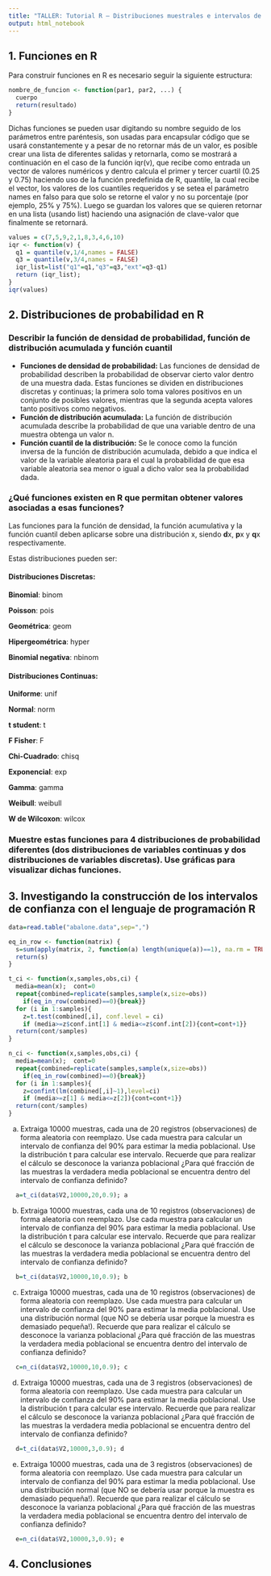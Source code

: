 ---
title: "TALLER: Tutorial R – Distribuciones muestrales e intervalos de confianza"
output: html_notebook
---

## 1. Funciones en R
Para construir funciones en R es necesario seguir la siguiente estructura:
```{r}
nombre_de_funcion <- function(par1, par2, ...) {
  cuerpo
  return(resultado)
}
```
Dichas funciones se pueden usar digitando su nombre seguido de los parámetros entre paréntesis, son usadas para encapsular código que se usará constantemente y a pesar de no retornar más de un valor, es posible crear una lista de diferentes salidas y retornarla, como se mostrará a continuación en el caso de la función iqr(v), que recibe como entrada un vector de valores numéricos y dentro calcula el primer y tercer cuartil (0.25 y 0.75) haciendo uso de la función predefinida de R, quantile, la cual recibe el vector, los valores de los cuantiles requeridos y se setea el parámetro names en falso para que solo se retorne el valor y no su porcentaje (por ejemplo, 25% y 75%). Luego se guardan los valores que se quieren retornar en una lista (usando list) haciendo una asignación de clave-valor que finalmente se retornará.

```{r}
values = c(7,5,9,2,1,8,3,4,6,10)
iqr <- function(v) {
  q1 = quantile(v,1/4,names = FALSE)
  q3 = quantile(v,3/4,names = FALSE)
  iqr_list=list("q1"=q1,"q3"=q3,"ext"=q3-q1)
  return (iqr_list);
}
iqr(values)
```

## 2. Distribuciones de probabilidad en R
### Describir la función de densidad de probabilidad, función de distribución acumulada y función cuantil
* **Funciones de densidad de probabilidad:** Las funciones de densidad de probabilidad describen la probabilidad de observar cierto valor dentro de una muestra dada. Estas funciones se dividen en distribuciones discretas y continuas; la primera solo toma valores positivos en un conjunto de posibles valores, mientras que la segunda acepta valores tanto positivos como negativos.
* **Función de distribución acumulada:** La función de distribución acumulada describe la probabilidad de que una variable dentro de una muestra obtenga un valor n.
* **Función cuantil de la distribución:** Se le conoce como la función inversa de la función de distribución acumulada, debido a que indica el valor de la variable aleatoria para el cual la probabilidad de que esa variable aleatoria sea menor o igual a dicho valor sea la probabilidad dada.

### ¿Qué funciones existen en R que permitan obtener valores asociadas a esas funciones?

Las funciones para la función de densidad, la función acumulativa y la función cuantil deben aplicarse sobre una distribución x, siendo **d**x, **p**x y **q**x respectivamente.

Estas distribuciones pueden ser:

#### Distribuciones Discretas:

**Binomial**: binom

**Poisson**: pois

**Geométrica**: geom

**Hipergeométrica**: hyper

**Binomial negativa**: nbinom

#### Distribuciones Continuas: 

**Uniforme**: unif

**Normal**: norm

**t student**: t

**F Fisher**: F

**Chi-Cuadrado**: chisq

**Exponencial**: exp

**Gamma**: gamma

**Weibull**: weibull

**W de Wilcoxon**: wilcox


### Muestre estas funciones para 4 distribuciones de probabilidad diferentes (dos distribuciones de variables continuas y dos distribuciones de variables discretas). Use gráficas para visualizar dichas funciones.

## 3. Investigando la construcción de los intervalos de confianza con el lenguaje de programación R
```{r}
data=read.table("abalone.data",sep=",")

eq_in_row <- function(matrix) {
  s=sum(apply(matrix, 2, function(a) length(unique(a))==1), na.rm = TRUE)
  return(s)
}

t_ci <- function(x,samples,obs,ci) {
  media=mean(x);  cont=0
  repeat{combined=replicate(samples,sample(x,size=obs))
    if(eq_in_row(combined)==0){break}}
  for (i in 1:samples){
    z=t.test(combined[,i], conf.level = ci)
    if (media>=z$conf.int[1] & media<=z$conf.int[2]){cont=cont+1}}
  return(cont/samples)
}

n_ci <- function(x,samples,obs,ci) {
  media=mean(x);  cont=0
  repeat{combined=replicate(samples,sample(x,size=obs))
    if(eq_in_row(combined)==0){break}}
  for (i in 1:samples){
    z=confint(lm(combined[,i]~1),level=ci)
    if (media>=z[1] & media<=z[2]){cont=cont+1}}
  return(cont/samples)
}
```

(a) Extraiga 10000 muestras, cada una de 20 registros (observaciones) de forma aleatoria con reemplazo. Use cada muestra para calcular un intervalo de confianza del 90% para estimar la media poblacional. Use la distribución t para calcular ese intervalo. Recuerde que para realizar el cálculo se desconoce la varianza poblacional ¿Para qué fracción de las muestras la verdadera media poblacional se encuentra dentro del intervalo de confianza definido?
```{r}
  a=t_ci(data$V2,10000,20,0.9); a
```


(b) Extraiga 10000 muestras, cada una de 10 registros (observaciones) de forma aleatoria con reemplazo. Use cada muestra para calcular un intervalo de confianza del 90% para estimar la media poblacional. Use la distribución t para calcular ese intervalo. Recuerde que para realizar el cálculo se desconoce la varianza poblacional ¿Para qué fracción de las muestras la verdadera media poblacional se encuentra dentro del intervalo de confianza definido?
```{r}
  b=t_ci(data$V2,10000,10,0.9); b
```
(c) Extraiga 10000 muestras, cada una de 10 registros (observaciones) de forma aleatoria con reemplazo. Use cada muestra para calcular un intervalo de confianza del 90% para estimar la media poblacional. Use una distribución normal (que NO se debería usar porque la muestra es demasiado pequeña!). Recuerde que para realizar el cálculo se desconoce la varianza poblacional ¿Para qué fracción de las muestras la verdadera media poblacional se encuentra dentro del intervalo de confianza definido?
```{r}
  c=n_ci(data$V2,10000,10,0.9); c
```
(d) Extraiga 10000 muestras, cada una de 3 registros (observaciones) de forma aleatoria con reemplazo. Use cada muestra para calcular un intervalo de confianza del 90% para estimar la media poblacional. Use la distribución t para calcular ese intervalo. Recuerde que para realizar el cálculo se desconoce la varianza poblacional ¿Para qué fracción de las muestras la verdadera media poblacional se encuentra dentro del intervalo de confianza definido?
```{r}
  d=t_ci(data$V2,10000,3,0.9); d
```

(e) Extraiga 10000 muestras, cada una de 3 registros (observaciones) de forma aleatoria con reemplazo. Use cada muestra para calcular un intervalo de confianza del 90% para estimar la media poblacional. Use una distribución normal (que NO se debería usar porque la muestra es demasiado pequeña!). Recuerde que para realizar el cálculo se desconoce la varianza poblacional ¿Para qué fracción de las muestras la verdadera media poblacional se encuentra dentro del intervalo de confianza definido?
```{r}
  e=n_ci(data$V2,10000,3,0.9); e
```

## 4. Conclusiones
